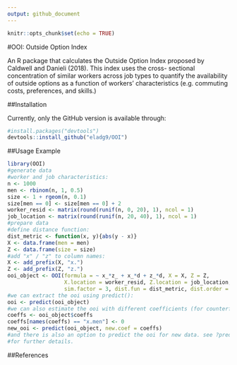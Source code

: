 ```yaml
---
output: github_document
---
```


```r
knitr::opts_chunk$set(echo = TRUE)
```

#OOI: Outside Option Index

An R package that calculates the Outside Option Index proposed by Caldwell and Danieli (2018). This index uses the cross- sectional concentration of similar workers across job types to quantify the availability of outside options as a function of workers’ characteristics (e.g. commuting costs, preferences, and skills.)


##Installation

Currently, only the GitHub version is available through:
```r
#install.packages("devtools")
devtools::install_github("eladg9/OOI")
```

##Usage Example

```r
library(OOI)
#generate data
#worker and job characteristics:
n <- 1000
men <- rbinom(n, 1, 0.5)
size <- 1 + rgeom(n, 0.1) 
size[men == 0] <- size[men == 0] + 2
worker_resid <- matrix(round(runif(n, 0, 20), 1), ncol = 1)
job_location <- matrix(round(runif(n, 20, 40), 1), ncol = 1)
#prepare data
#define distance function:
dist_metric <- function(x, y){abs(y - x)}
X <- data.frame(men = men)
Z <- data.frame(size = size)
#add "x" / "z" to column names:
X <- add_prefix(X, "x.")
Z <- add_prefix(Z, "z.")
ooi_object <- OOI(formula = ~ x_*z_ + x_*d + z_*d, X = X, Z = Z,
                  X.location = worker_resid, Z.location = job_location,
                  sim.factor = 3, dist.fun = dist_metric, dist.order = 3)
#we can extract the ooi using predict():
ooi <- predict(ooi_object)
#we can also estimate the ooi with different coefficients (for counterfactual analysis):
coeffs <- ooi_object$coeffs
coeffs[names(coeffs) == "x.men"] <- 0
new_ooi <- predict(ooi_object, new.coef = coeffs)
#and there is also an option to predict the ooi for new data. see ?predict.ooi
#for further details.
```

##References


